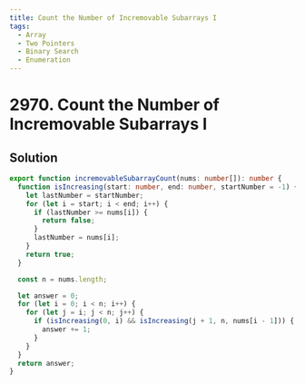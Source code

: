```yaml
---
title: Count the Number of Incremovable Subarrays I
tags:
  - Array
  - Two Pointers
  - Binary Search
  - Enumeration
---
```


# 2970. Count the Number of Incremovable Subarrays I

<Badges>
  <LevelBadge level="easy" />
  <TopicBadge name="Array" slug="array" />
  <TopicBadge name="Two Pointers" slug="two-pointers" />
  <TopicBadge name="Binary Search" slug="binary-search" />
  <TopicBadge name="Enumeration" slug="enumeration" />
</Badges>

## Solution

```typescript filename="solution.ts" copy
export function incremovableSubarrayCount(nums: number[]): number {
  function isIncreasing(start: number, end: number, startNumber = -1) {
    let lastNumber = startNumber;
    for (let i = start; i < end; i++) {
      if (lastNumber >= nums[i]) {
        return false;
      }
      lastNumber = nums[i];
    }
    return true;
  }

  const n = nums.length;

  let answer = 0;
  for (let i = 0; i < n; i++) {
    for (let j = i; j < n; j++) {
      if (isIncreasing(0, i) && isIncreasing(j + 1, n, nums[i - 1])) {
        answer += 1;
      }
    }
  }
  return answer;
}
```

<ProblemLink
  codingSite="leetcode"
  href="https://leetcode.com/problems/count-the-number-of-incremovable-subarrays-i"
  title="Count the Number of Incremovable Subarrays I"
/>
